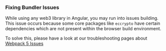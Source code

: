 ### Fixing Bundler Issues

While using any web3 library in Angular, you may run into issues building. This issue occurs because some core packages like `eccrypto` have certain dependencies which are not present within the browser build environment.

To solve this, please have a look at our troubleshooting pages about [Webpack 5 Issues](/troubleshooting/webpack-issues)
